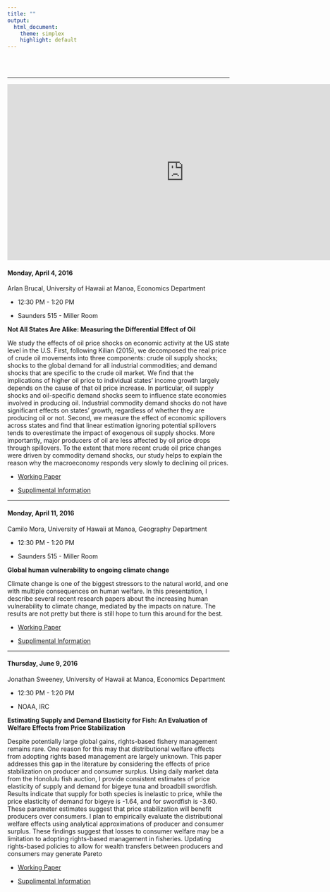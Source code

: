 ```yaml
---
title: ""
output:
  html_document:
    theme: simplex
    highlight: default
---
```

<br>
<br>

*********

<div align="right">
<iframe src="https://calendar.google.com/calendar/embed?showTitle=0&amp;showNav=0&amp;height=300&amp;wkst=1&amp;bgcolor=%23FFFFFF&amp;ctz=Pacific%2FHonolulu" style="border-width:0" width="800" height="400" frameborder="0" scrolling="no"></iframe>
</div>

<div align="left">
#### Monday, April 4, 2016

Arlan Brucal, University of Hawaii at Manoa, Economics Department

* 12:30 PM - 1:20 PM

* Saunders 515 - Miller Room

**Not All States Are Alike: Measuring the Differential Effect of Oil**

We study the effects of oil price shocks on economic activity at the US state level in the U.S. First, following Kilian (2015), we decomposed the real price of crude oil movements into three components: crude oil supply shocks; shocks to the global demand for all industrial commodities; and demand shocks that are specific to the crude oil market. We find that the implications of higher oil price to individual states' income growth largely depends on the cause of that oil price increase. In particular, oil supply shocks and oil-specific demand shocks seem to influence state economies involved in producing oil. Industrial commodity demand shocks do not have significant effects on states' growth, regardless of whether they are producing oil or not. Second, we measure the effect of economic spillovers across states and find that linear estimation ignoring potential spillovers tends to overestimate the impact of exogenous oil supply shocks. More importantly, major producers of oil are less affected by oil price drops through spillovers. To the extent that more recent crude oil price changes were driven by commodity demand shocks, our study helps to explain the reason why the macroeconomy responds very slowly to declining oil prices.

* [Working Paper](http://www.link.com)

* [Supplimental Information](http://www.link.com)

***********

#### Monday, April 11, 2016

Camilo Mora, University of Hawaii at Manoa, Geography Department

* 12:30 PM - 1:20 PM

* Saunders 515 - Miller Room

**Global human vulnerability to ongoing climate change**

Climate change is one of the biggest stressors to the natural world, and one with multiple consequences on human welfare. In this presentation, I describe several recent research papers about the increasing human vulnerability to climate change, mediated by the impacts on nature. The results are not pretty but there is still hope to turn this around for the best.

* [Working Paper](http://www.link.com)

* [Supplimental Information](http://www.link.com)

***********

#### Thursday, June 9, 2016

Jonathan Sweeney, University of Hawaii at Manoa, Economics Department

* 12:30 PM - 1:20 PM

* NOAA, IRC

**Estimating Supply and Demand Elasticity for Fish: An Evaluation of Welfare Effects from Price Stabilization**

Despite potentially large global gains, rights-based fishery management remains rare. One reason for this may that distributional welfare effects from adopting rights based management are largely unknown. This paper addresses this gap in the literature by considering the effects of price stabilization on producer and consumer surplus. Using daily market data from the Honolulu fish auction, I provide consistent estimates of price elasticity of supply and demand for bigeye tuna and broadbill swordfish. Results indicate that supply for both species is inelastic to price, while the price elasticity of demand for bigeye is -1.64, and for swordfish is -3.60. These parameter estimates suggest that price stabilization will benefit producers over consumers. I plan to empirically evaluate the distributional welfare effects using analytical approximations of producer and consumer surplus. These findings suggest that losses to consumer welfare may be a limitation to adopting rights-based management in fisheries. Updating rights-based policies to allow for wealth transfers between producers and consumers may generate Pareto 

* [Working Paper](http://www.link.com)

* [Supplimental Information](http://www.link.com) 
</div>

